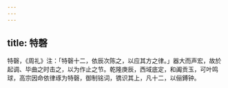 ```yaml
---
---
---
```

title: 特磬
---



特磬，《周礼》注：「特磬十二，依辰次陈之，以应其方之律。」器大而声宏，故於起调、毕曲之时击之，以为作止之节。乾隆庚辰，西域底定，和阗贡玉，可叶鸣球，高宗因命依律琢为特磬，御制铭词，镌识其上，凡十二，以俪鎛钟。